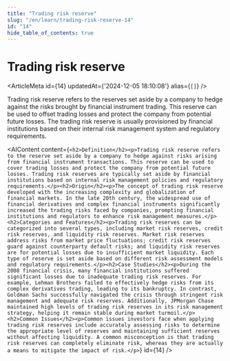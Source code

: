 ```yaml
---
title: "Trading risk reserve"
slug: "/en/learn/trading-risk-reserve-14"
id: "14"
hide_table_of_contents: true
---
```



# Trading risk reserve

<ArticleMeta id={14} updatedAt={'2024-12-05 18:10:08'} alias={`[]`} />
<div className='border-solid border-b border-t-0 my-4 border-[var(--ifm-color-gray-300)]' />

Trading risk reserve refers to the reserves set aside by a company to hedge against the risks brought by financial instrument trading. This reserve can be used to offset trading losses and protect the company from potential future losses. The trading risk reserve is usually provisioned by financial institutions based on their internal risk management system and regulatory requirements.

<AIContent content={`<h2>Definition</h2><p>Trading risk reserve refers to the reserve set aside by a company to hedge against risks arising from financial instrument transactions. This reserve can be used to cover trading losses and protect the company from potential future losses. Trading risk reserves are typically set aside by financial institutions based on internal risk management policies and regulatory requirements.</p><h2>Origin</h2><p>The concept of trading risk reserve developed with the increasing complexity and globalization of financial markets. In the late 20th century, the widespread use of financial derivatives and complex financial instruments significantly increased the trading risks faced by companies, prompting financial institutions and regulators to enhance risk management measures.</p><h2>Categories and Features</h2><p>Trading risk reserves can be categorized into several types, including market risk reserves, credit risk reserves, and liquidity risk reserves. Market risk reserves address risks from market price fluctuations; credit risk reserves guard against counterparty default risks; and liquidity risk reserves are for potential losses due to insufficient market liquidity. Each type of reserve is set aside based on different risk assessment models and regulatory requirements.</p><h2>Case Studies</h2><p>During the 2008 financial crisis, many financial institutions suffered significant losses due to inadequate trading risk reserves. For example, Lehman Brothers failed to effectively hedge risks from its complex derivatives trading, leading to its bankruptcy. In contrast, Goldman Sachs successfully navigated the crisis through stringent risk management and adequate risk reserves. Additionally, JPMorgan Chase maintained high levels of trading risk reserves in its risk management strategy, helping it remain stable during market turmoil.</p><h2>Common Issues</h2><p>Common issues investors face when applying trading risk reserves include accurately assessing risks to determine the appropriate level of reserves and maintaining sufficient reserves without affecting liquidity. A common misconception is that trading risk reserves can completely eliminate risk, whereas they are actually a means to mitigate the impact of risk.</p>`} id={14} />
